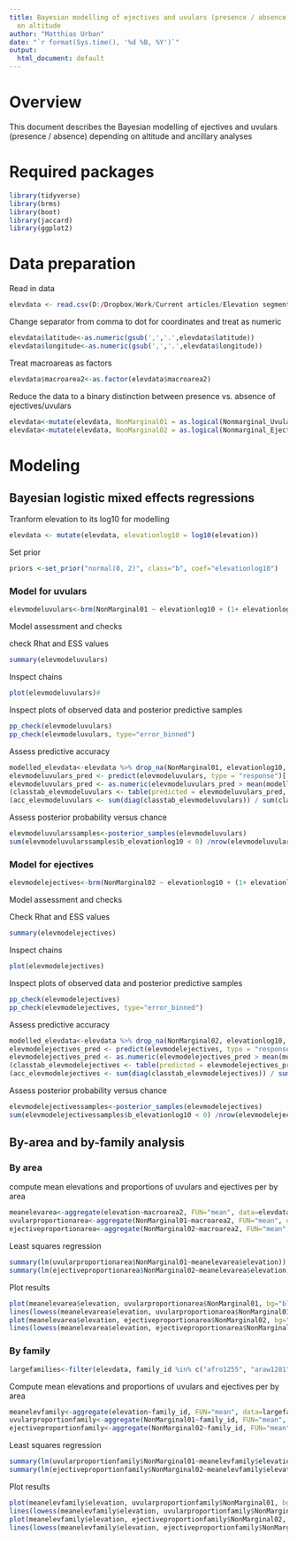 ---
title: Bayesian modelling of ejectives and uvulars (presence / absence) depending
  on altitude
author: "Matthias Urban"
date: "`r format(Sys.time(), '%d %B, %Y')`"
output:
  html_document: default
---

# Overview

This document describes the Bayesian modelling of ejectives and uvulars (presence / absence) depending on altitude and ancillary analyses

# Required packages

```{r message=FALSE}
library(tidyverse)
library(brms)
library(boot)
library(jaccard)
library(ggplot2)
```

# Data preparation

Read in data

```{r}
elevdata <- read.csv(D:/Dropbox/Work/Current articles/Elevation segments/Data/uvulars_ejectives_pruned2.csv)', header =T)
```

Change separator from comma to dot for coordinates and treat as numeric

```{r}
elevdata$latitude<-as.numeric(gsub(',','.',elevdata$latitude))
elevdata$longitude<-as.numeric(gsub(',','.',elevdata$longitude))
```

Treat macroareas as factors

```{r}
elevdata$macroarea2<-as.factor(elevdata$macroarea2)
```

Reduce the data to a binary distinction between presence vs. absence of ejectives/uvulars

```{r}
elevdata<-mutate(elevdata, NonMarginal01 = as.logical(Nonmarginal_Uvular), NonMarginal01 = as.numeric(NonMarginal01))
elevdata<-mutate(elevdata, NonMarginal02 = as.logical(Nonmarginal_Ejective), NonMarginal02 = as.numeric(NonMarginal02))
```

# Modeling


## Bayesian logistic mixed effects regressions

Tranform elevation to its log10 for modelling
```{r}
elevdata <- mutate(elevdata, elevationlog10 = log10(elevation))
```

Set prior
```{r}
priors <-set_prior("normal(0, 2)", class="b", coef="elevationlog10")
```

### Model for uvulars
```{r}
elevmodeluvulars<-brm(NonMarginal01 ~ elevationlog10 + (1+ elevationlog10| macroarea2) +(1|family_id), family= 'bernoulli', data=elevdata, warmup=6000, iter=8000, chains=4, prior=priors, control = list(adapt_delta = 0.99))
```

Model assessment and checks

check Rhat and ESS values

```{r}
summary(elevmodeluvulars)
```

Inspect chains
```{r}
plot(elevmodeluvulars)#
```

Inspect plots of observed data and posterior predictive samples
```{r}
pp_check(elevmodeluvulars)
pp_check(elevmodeluvulars, type="error_binned")
```

Assess predictive accuracy
```{r}
modelled_elevdata<-elevdata %>% drop_na(NonMarginal01, elevationlog10, macroarea2, family_id)
elevmodeluvulars_pred <- predict(elevmodeluvulars, type = "response")[ , "Estimate"]
elevmodeluvulars_pred <- as.numeric(elevmodeluvulars_pred > mean(modelled_elevdata$NonMarginal01))
(classtab_elevmodeluvulars <- table(predicted = elevmodeluvulars_pred, observed = modelled_elevdata$NonMarginal01))
(acc_elevmodeluvulars <- sum(diag(classtab_elevmodeluvulars)) / sum(classtab_elevmodeluvulars))
```

Assess posterior probability versus chance
```{r}
elevmodeluvularssamples<-posterior_samples(elevmodeluvulars)
sum(elevmodeluvularssamples$b_elevationlog10 < 0) /nrow(elevmodeluvularssamples)
```

### Model for ejectives
```{r}
elevmodelejectives<-brm(NonMarginal02 ~ elevationlog10 + (1+ elevationlog10| macroarea2) +(1|family_id), family= 'bernoulli', data=elevdata, warmup=6000, iter=8000, chains=4, prior=priors, control = list(adapt_delta = 0.99))
```

Model assessment and checks

Check Rhat and ESS values
```{r}
summary(elevmodelejectives)
```

Inspect chains
```{r}
plot(elevmodelejectives)
```

Inspect plots of observed data and posterior predictive samples
```{r}
pp_check(elevmodelejectives)
pp_check(elevmodelejectives, type="error_binned")
```

Assess predictive accuracy
```{r}
modelled_elevdata<-elevdata %>% drop_na(NonMarginal02, elevationlog10, macroarea2, family_id)
elevmodelejectives_pred <- predict(elevmodelejectives, type = "response")[ , "Estimate"]
elevmodelejectives_pred <- as.numeric(elevmodelejectives_pred > mean(modelled_elevdata$NonMarginal02))
(classtab_elevmodelejectives <- table(predicted = elevmodelejectives_pred, observed = modelled_elevdata$NonMarginal02))
(acc_elevmodelejectives <- sum(diag(classtab_elevmodelejectives)) / sum(classtab_elevmodelejectives))
```

Assess posterior probability versus chance
```{r}
elevmodelejectivessamples<-posterior_samples(elevmodelejectives)
sum(elevmodelejectivessamples$b_elevationlog10 < 0) /nrow(elevmodelejectivessamples)
```

## By-area and by-family analysis

### By area
compute mean elevations and proportions of uvulars and ejectives per by area
```{r}
meanelevarea<-aggregate(elevation~macroarea2, FUN="mean", data=elevdata)
uvularproportionarea<-aggregate(NonMarginal01~macroarea2, FUN="mean", data=elevdata)
ejectiveproportionarea<-aggregate(NonMarginal02~macroarea2, FUN="mean", data=elevdata)
```

Least squares regression
```{r}
summary(lm(uvularproportionarea$NonMarginal01~meanelevarea$elevation))
summary(lm(ejectiveproportionarea$NonMarginal02~meanelevarea$elevation))
```

Plot results
```{r}
plot(meanelevarea$elevation, uvularproportionarea$NonMarginal01, bg="black", pch=21, xlab="Mean elevation per area", ylab="Proportion Uvulars")
lines(lowess(meanelevarea$elevation, uvularproportionarea$NonMarginal01, f=10, iter=10))
plot(meanelevarea$elevation, ejectiveproportionarea$NonMarginal02, bg="black", pch=21, xlab="Mean elevation per area", ylab="Proportion Ejectives")
lines(lowess(meanelevarea$elevation, ejectiveproportionarea$NonMarginal02, f=10, iter=10))
```

### By family
```{r}
largefamilies<-filter(elevdata, family_id %in% c("afro1255", "araw1281", "atha1245", "atla1278", "aust1307", "cari1283", "gong1255", "mand1469", "maya1287", "mong1329", "nakh1245", "otom1299", "sali1255", "sino1245", "taik1256", "tupi1275", "turk1311", "ural1272"))
```

Compute mean elevations and proportions of uvulars and ejectives per by area
```{r}
meanelevfamily<-aggregate(elevation~family_id, FUN="mean", data=largefamilies)
uvularproportionfamily<-aggregate(NonMarginal01~family_id, FUN="mean", data=largefamilies)
ejectiveproportionfamily<-aggregate(NonMarginal02~family_id, FUN="mean", data=largefamilies)
```

Least squares regression
```{r}
summary(lm(uvularproportionfamily$NonMarginal01~meanelevfamily$elevation))
summary(lm(ejectiveproportionfamily$NonMarginal02~meanelevfamily$elevation))
```

Plot results
```{r}
plot(meanelevfamily$elevation, uvularproportionfamily$NonMarginal01, bg="black", pch=21, xlab="Mean elevation per family", ylab="Proportion Uvulars")
lines(lowess(meanelevfamily$elevation, uvularproportionfamily$NonMarginal01, f=10, iter=10))
plot(meanelevfamily$elevation, ejectiveproportionfamily$NonMarginal02, bg="black", pch=21, xlab="Mean elevation per family", ylab="Proportion Ejectives")
lines(lowess(meanelevfamily$elevation, ejectiveproportionfamily$NonMarginal02, f=10, iter=10))
```
